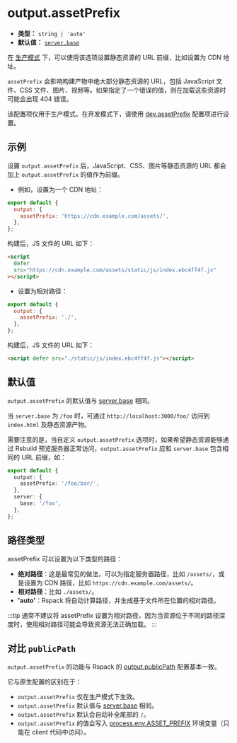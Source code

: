# output.assetPrefix

- **类型：** `string | 'auto'`
- **默认值：** [`server.base`](/config/server/base)

在 [生产模式](/config/mode) 下，可以使用该选项设置静态资源的 URL 前缀，比如设置为 CDN 地址。

`assetPrefix` 会影响构建产物中绝大部分静态资源的 URL，包括 JavaScript 文件、CSS 文件、图片、视频等。如果指定了一个错误的值，则在加载这些资源时可能会出现 404 错误。

该配置项仅用于生产模式。在开发模式下，请使用 [dev.assetPrefix](/config/dev/asset-prefix) 配置项进行设置。

## 示例

设置 `output.assetPrefix` 后，JavaScript、CSS、图片等静态资源的 URL 都会加上 `output.assetPrefix` 的值作为前缀。

- 例如，设置为一个 CDN 地址：

```js
export default {
  output: {
    assetPrefix: 'https://cdn.example.com/assets/',
  },
};
```

构建后，JS 文件的 URL 如下：

```html
<script
  defer
  src="https://cdn.example.com/assets/static/js/index.ebc4ff4f.js"
></script>
```

- 设置为相对路径：

```js
export default {
  output: {
    assetPrefix: './',
  },
};
```

构建后，JS 文件的 URL 如下：

```html
<script defer src="./static/js/index.ebc4ff4f.js"></script>
```

## 默认值

`output.assetPrefix` 的默认值与 [server.base](/config/server/base) 相同。

当 `server.base` 为 `/foo` 时，可通过 `http://localhost:3000/foo/` 访问到 `index.html` 及静态资源产物。

需要注意的是，当自定义 `output.assetPrefix` 选项时，如果希望静态资源能够通过 Rsbuild 预览服务器正常访问，`output.assetPrefix` 应和 `server.base` 包含相同的 URL 前缀，如：

```ts
export default {
  output: {
    assetPrefix: '/foo/bar/',
  },
  server: {
    base: '/foo',
  },
};
```

## 路径类型

assetPrefix 可以设置为以下类型的路径：

- **绝对路径**：这是最常见的做法，可以为指定服务器路径，比如 `/assets/`，或是设置为 CDN 路径，比如 `https://cdn.example.com/assets/`。
- **相对路径**：比如 `./assets/`。
- **'auto'**：Rspack 将自动计算路径，并生成基于文件所在位置的相对路径。

:::tip
通常不建议将 assetPrefix 设置为相对路径，因为当资源位于不同的路径深度时，使用相对路径可能会导致资源无法正确加载。
:::

## 对比 `publicPath`

`output.assetPrefix` 的功能与 Rspack 的 [output.publicPath](https://rspack.dev/zh/config/output#outputpublicpath) 配置基本一致。

它与原生配置的区别在于：

- `output.assetPrefix` 仅在生产模式下生效。
- `output.assetPrefix` 默认值与 [server.base](/config/server/base) 相同。
- `output.assetPrefix` 默认会自动补全尾部的 `/`。
- `output.assetPrefix` 的值会写入 [process.env.ASSET_PREFIX](/guide/advanced/env-vars#processenvasset_prefix) 环境变量（只能在 client 代码中访问）。
